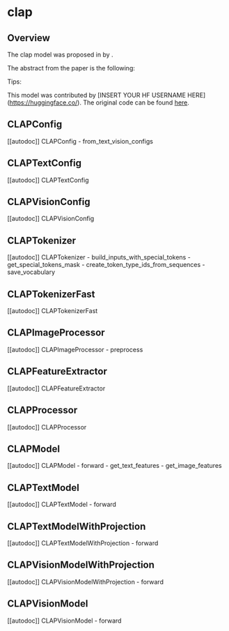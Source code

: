 <!--Copyright 2023 The HuggingFace Team. All rights reserved.

Licensed under the Apache License, Version 2.0 (the "License"); you may not use this file except in compliance with
the License. You may obtain a copy of the License at

http://www.apache.org/licenses/LICENSE-2.0

Unless required by applicable law or agreed to in writing, software distributed under the License is distributed on
an "AS IS" BASIS, WITHOUT WARRANTIES OR CONDITIONS OF ANY KIND, either express or implied. See the License for the
specific language governing permissions and limitations under the License.
-->

# clap

## Overview

The clap model was proposed in [<INSERT PAPER NAME HERE>](<INSERT PAPER LINK HERE>) by <INSERT AUTHORS HERE>.
<INSERT SHORT SUMMARY HERE>

The abstract from the paper is the following:

*<INSERT PAPER ABSTRACT HERE>*

Tips:

<INSERT TIPS ABOUT MODEL HERE>

This model was contributed by [INSERT YOUR HF USERNAME HERE](https://huggingface.co/<INSERT YOUR HF USERNAME HERE>).
The original code can be found [here](<INSERT LINK TO GITHUB REPO HERE>).


## CLAPConfig

[[autodoc]] CLAPConfig
    - from_text_vision_configs

## CLAPTextConfig

[[autodoc]] CLAPTextConfig

## CLAPVisionConfig

[[autodoc]] CLAPVisionConfig

## CLAPTokenizer

[[autodoc]] CLAPTokenizer
    - build_inputs_with_special_tokens
    - get_special_tokens_mask
    - create_token_type_ids_from_sequences
    - save_vocabulary

## CLAPTokenizerFast

[[autodoc]] CLAPTokenizerFast

## CLAPImageProcessor

[[autodoc]] CLAPImageProcessor
    - preprocess

## CLAPFeatureExtractor

[[autodoc]] CLAPFeatureExtractor

## CLAPProcessor

[[autodoc]] CLAPProcessor

## CLAPModel

[[autodoc]] CLAPModel
    - forward
    - get_text_features
    - get_image_features

## CLAPTextModel

[[autodoc]] CLAPTextModel
    - forward

## CLAPTextModelWithProjection

[[autodoc]] CLAPTextModelWithProjection
    - forward

## CLAPVisionModelWithProjection

[[autodoc]] CLAPVisionModelWithProjection
    - forward


## CLAPVisionModel

[[autodoc]] CLAPVisionModel
    - forward
